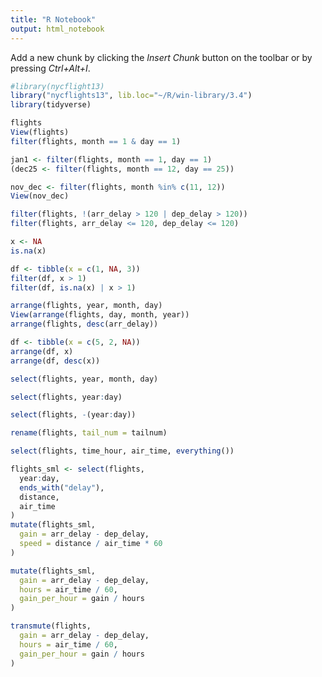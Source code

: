 ```yaml
---
title: "R Notebook"
output: html_notebook
---
```


Add a new chunk by clicking the *Insert Chunk* button on the toolbar or by pressing *Ctrl+Alt+I*.
```r
#library(nycflight13)
library("nycflights13", lib.loc="~/R/win-library/3.4")
library(tidyverse)
```
```r
flights
View(flights)
filter(flights, month == 1 & day == 1)
```
```r
jan1 <- filter(flights, month == 1, day == 1)
(dec25 <- filter(flights, month == 12, day == 25))
```
```r
nov_dec <- filter(flights, month %in% c(11, 12))
View(nov_dec)

filter(flights, !(arr_delay > 120 | dep_delay > 120))
filter(flights, arr_delay <= 120, dep_delay <= 120)
```
```r
x <- NA
is.na(x)

df <- tibble(x = c(1, NA, 3))
filter(df, x > 1)
filter(df, is.na(x) | x > 1)
```
```r
arrange(flights, year, month, day)
View(arrange(flights, day, month, year))
arrange(flights, desc(arr_delay))
```
```r
df <- tibble(x = c(5, 2, NA))
arrange(df, x)
arrange(df, desc(x))
```
```r
select(flights, year, month, day)
```
```r
select(flights, year:day)
```
```r
select(flights, -(year:day))
```
```r
rename(flights, tail_num = tailnum)
```
```r
select(flights, time_hour, air_time, everything())
```
```r
flights_sml <- select(flights, 
  year:day, 
  ends_with("delay"), 
  distance, 
  air_time
)
mutate(flights_sml,
  gain = arr_delay - dep_delay,
  speed = distance / air_time * 60
)
```
```r
mutate(flights_sml,
  gain = arr_delay - dep_delay,
  hours = air_time / 60,
  gain_per_hour = gain / hours
)
```
```r
transmute(flights,
  gain = arr_delay - dep_delay,
  hours = air_time / 60,
  gain_per_hour = gain / hours
)
```


